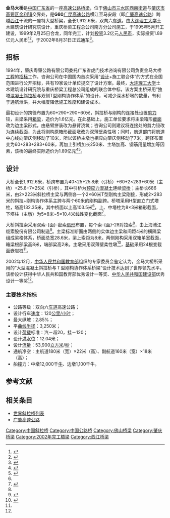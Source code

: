 {{noteTA
|G1=地名
|1=zh-hans:斜拉桥;zh-hk:斜拉橋;zh-tw:斜張橋;}}
{{Infobox bridge
|image            = Jinma Bridge, Guangdong.jpg
|image_size    = 270
|caption          = 
|bridge_name = 金马大桥
|native_name  = 
|native_name_lang= 
|official_name = 
|other_name   = 
|locale             = {{CHN}}[[广东省|广东省]][[佛山市|佛山市]]－[[肇庆市|肇庆市]]
|carries            = {{China Expwy Name|G80}}
|crosses           = [[西江|西江]]
|owner            = 肇庆粤肇公路有限公司
|maint             = 
|designer        = 
|engineering   = 大连理工大学土木建筑设计研究院
|architect        = 
|material         = 
|design            = 单塔[[斜拉桥|斜拉桥]]
|mainspan       = {{convert|283|m|0}}×2
|spans             = 
|length            = {{convert|1912.6|m|0}}
|width             = {{convert|28.6|m|0}}
|height            = {{convert|132.35|m|0}}
|below             = {{convert|22|m|0}}
|coordinates    = {{Coord|23.1046442|112.8008791|type:landmark_region:CN|display=inline,title}}
|builder           = 重庆桥梁工程总公司
|fabricator       =
|begin             = 1995年5月
|complete       = 1999年
|open              = 2002年8月31日
|cost                = 1.89亿元[[人民币|人民币]]
|traffic             = 
|toll                 = 
|preceded       = [[江肇高速西江大桥|江肇高速西江大桥]]
|followed        = [[富湾大桥|富湾大桥]]
|extra              = {{Location map | China Guangdong | label= | label_size= | alt= | position= | background= | lat=23.1046442 | long=112.8008791 | mark=AB-Brücke.svg | marksize=10 | float=center | width= | caption=金马大桥在广东省的位置}}
}}

'''金马大桥'''是[[中国|中国]][[广东省|广东省]]的一座[[高速公路|高速公路]][[桥梁|桥梁]]，位于[[佛山市|佛山市]][[三水区|三水区]][[西南街道_(佛山市)|西南街道]]与[[肇庆市|肇庆市]][[高要区|高要区]][[金利镇|金利镇]]交界处，是'''G80'''[[广昆高速公路|广昆高速公路]]横江至马安段（即[[广肇高速公路|广肇高速公路]]）跨越[[西江|西江]]干流的一座特大型桥梁，全长1,912.6米，双向六[[车道|车道]]。由[[大连理工大学|大连理工大学]]土木建筑设计研究院设计，重庆桥梁工程总公司南方分公司施工，于1995年5月开工建设，1999年2月25日合龙，同年完工，计划[[投资|投资]]3.2亿元[[人民币|人民币]]，实际投资1.89亿元人民币<ref name="dlut">{{cite web|url=http://www.dlutbridge.com/web/cn/cpzx/cpfl1/83/2015/0113/108.html|title=广东省金马大桥|publisher=大连理工大学桥隧研发基地}}{{dead link|date=2018年4月 |bot=InternetArchiveBot |fix-attempted=yes }}</ref><ref name="yxh">{{cite journal|author=杨先华|date=1999-06-01|title=金马大桥主梁截面的选型及应力分析|journal=大连理工大学硕士学位论文|url=http://www.doc88.com/p-5137785419905.html|access-date=2016-05-17|archive-date=2017-03-29|archive-url=https://web.archive.org/web/20170329113105/http://www.doc88.com/p-5137785419905.html|dead-url=no}}</ref>，于2002年8月31日正式通车<ref>{{cite news|url=http://www.southcn.com/first/200209010005.htm|title=广肇高速公路一期通车 高要至广州不用1小时|author=谭仕龙 杨世华|date=2002-09-01|work=南方日报|publisher=南方网|accessdate=2016-05-17|archive-date=2017-03-29|archive-url=https://web.archive.org/web/20170329112757/http://www.southcn.com/first/200209010005.htm|dead-url=no}}</ref>。

== 招标 ==
1994年，肇庆粤肇公路有限公司委托广东省虎门技术咨询有限公司负责金马大桥[[建筑工程|工程]]的[[招标|招标]]工作。咨询公司在中国国内首次采用“[[设计|设计]]+施工联合体”的方式在全国范围进行公开招标，共有19家设计单位提交了设计方案。最终，[[大连理工大学|大连理工大学]]土木建筑设计研究院与重庆桥梁工程总公司组成的联合体中标，该方案主桥采用“独塔[[混凝土|混凝土]][[斜拉桥|斜拉桥]]与双侧T型刚构协作体系”的设计，可减少深水桥墩的数量，有利于通航泄洪，并大幅度降低施工难度和建设成本。

最初设计的跨径布置为60+290+290+60米，斜拉桥与刚构的连接处设置[[剪力|剪力]]铰，主梁采用[[箱梁|箱梁]]，造价为1.6亿元。在此基础上，施工单位要求将主梁箱形[[截面_(幾何)|截面]]改为边主梁形式，由悬臂拼装改为悬臂浇筑；咨询公司则建议将连接处的剪力铰改为连续截面，为此将刚构原箱形截面墩改为双薄壁柔性墩；同时，航道部门将航道中心线向肇庆侧移动了10米，所以该桥主墩也相应向肇庆侧移动了7米，跨径布置变为60+283+283+60米，再加上引桥加长250米、主塔加高、钢筋用量增加等因素，该桥的最终实际造价为1.89亿元<ref name="yj">{{cite journal|author=颜娟|date=2002-06-01|title=金马大桥工程的结构分析与研究|journal=大连理工大学博士学位论文|url=http://www.doc88.com/p-89556951367.html|access-date=2016-05-17|archive-date=2017-03-29|archive-url=https://web.archive.org/web/20170329113013/http://www.doc88.com/p-89556951367.html|dead-url=no}}</ref><ref name="dgxw">{{cite web|url=http://news.dlut.edu.cn/article/2012/1210/46454.shtml|title=桥隧研发基地——为建设强势学科而奋起|author=许梅杰|date=2012-12-10|publisher=大连理工大学新闻中心|deadurl=yes|archiveurl=https://web.archive.org/web/20130728023511/http://news.dlut.edu.cn/article/2012/1210/46454.shtml|archivedate=2013-07-28}}</ref>。

== 设计 ==
大桥全长1,912.6米，桥跨布置为40×25+25.8米（引桥）+60+2×283+60米（主桥）+25.8+7×25米（引桥），其中引桥为[[预应力混凝土|预应力混凝土]]连续[[梁桥|梁桥]]；主桥长686米，由2×223米斜拉桥主梁与两侧各一个2×60米T型刚构主梁刚接，形成2×283米的斜拉+刚构协作体系主跨与两个60米的刚构副跨。桥塔采用H型直立门式塔柱，塔高132.35米，其中桥面以上高103.5米<ref name="yxh" />，上、中塔柱为8×3米箱形截面，下塔柱（主墩）为5×8米~5×10.4米[[线性|线性]]变化截面<ref name="ybc">{{cite journal|author=余报楚 张哲 张洪金|date=2005|title=金马大桥主塔直束预应力筋设计技术与研究分析|journal=公路交通科技|volume=22|issue=5|issn=1002-0268|url=http://www.doc88.com/p-8456144840988.html|access-date=2016-05-17|archive-date=2017-03-29|archive-url=https://web.archive.org/web/20170329112823/http://www.doc88.com/p-8456144840988.html|dead-url=no}}</ref>。

大桥斜拉索采用双索-{面}-密索[[扇形|扇形]]布置，每个索-{面}-28对拉索<ref name="yxh" />，由上海浦江缆索股份有限公司制造<ref>{{cite web|url=http://202.170.220.186:8080/webproject/searchProjectSingle.action?proId=402880201bdea560011c3f93d61a0007|title=广东西江金马大桥|publisher=上海浦江缆索股份有限公司|access-date=2016-05-17|archive-url=https://web.archive.org/web/20170329112841/http://202.170.220.186:8080/webproject/searchProjectSingle.action?proId=402880201bdea560011c3f93d61a0007|archive-date=2017-03-29|dead-url=yes}}</ref>。主梁标准断面由两侧的实体边主梁和间距4米的横隔梁组成梁格体系，桥面总宽28.6米，梁上索距为8米。两侧刚构采用双箱单室截面，箱梁根部梁高8米，端部梁高2米。主墩采用双薄壁柔性墩<ref name="dongli">{{cite journal|author=颜娟 张哲 黄才良|date=2003|title=广东金马大桥动力分析|journal=公路交通科技|volume=20|issue=1|pages=71-73|issn=1002-0268|url=http://www.cameo.org.cn/case/pdf/%E5%B9%BF%E4%B8%9C%E9%87%91%E9%A9%AC%E5%A4%A7%E6%A1%A5%E5%8A%A8%E5%8A%9B%E5%88%86%E6%9E%90.pdf|access-date=2016-05-17|archive-date=2017-03-29|archive-url=https://web.archive.org/web/20170329112750/http://www.cameo.org.cn/case/pdf/%E5%B9%BF%E4%B8%9C%E9%87%91%E9%A9%AC%E5%A4%A7%E6%A1%A5%E5%8A%A8%E5%8A%9B%E5%88%86%E6%9E%90.pdf|dead-url=yes}}</ref>，[[基础|基础]]采用24根变截面嵌岩桩<ref name="yj"/>。

2002年12月，[[中华人民共和国教育部|中华人民共和国教育部]]组织的专家委员会鉴定认为，金马大桥所采用的“大型混凝土斜拉桥与Ｔ型刚构协作体系桥梁”设计技术达到了世界领先水平。该桥设计获得中华人民共和国教育部优秀设计一等奖、[[中华人民共和国建设部|中华人民共和国建设部]]优秀设计一等奖<ref name="dgxw"/>。

=== 主要技术指标 ===
{{div col|cols=2}}
* 公路等级：双向六[[车道|车道]]高速公路；
* 设计行车[[速度|速度]]：120[[公里/小时|公里/小时]]；
* 最大纵坡：2.85%；
* 平[[曲线|曲线]][[半径|半径]]：3,250米；
* 设计[[荷载|荷载]]标准：汽－超20，挂－120；
* 设计[[洪水|洪水]]位：12.04米；
* 设计[[流量|流量]]：53,900[[立方米|立方米]]/[[秒|秒]]；
* 通航净空：主航道180米（宽）×22米（高）、副航道160米（宽）×18米（高）；
* 船撞力：中墩12,000千[[牛顿_(单位)|牛]]、边墩1,100千牛。
{{div col end}}

== 参考文献 ==
{{reflist}}

== 相关条目 ==
*[[世界斜拉桥列表|世界斜拉桥列表]]
*[[广肇高速公路|广肇高速公路]]
{{肇庆桥隧}}
{{DEFAULTSORT:J}}
[[Category:中国斜拉桥|Category:中国斜拉桥]]
[[Category:中国公路桥|Category:中国公路桥]]
[[Category:佛山桥梁|Category:佛山桥梁]]
[[Category:肇庆桥梁|Category:肇庆桥梁]]
[[Category:2002年完工橋梁|Category:2002年完工橋梁]]
[[Category:西江桥梁|Category:西江桥梁]]